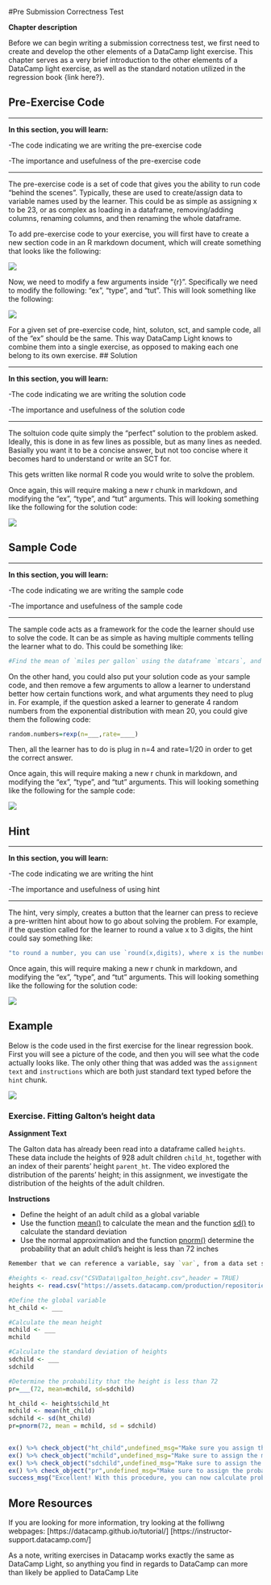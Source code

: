 #Pre Submission Correctness Test

**Chapter description**

Before we can begin writing a submission correctness test, we first need to create and develop the other elements of a DataCamp light exercise. This chapter serves as a very brief introduction to the other elements of a DataCamp light exercise, as well as the standard notation utilized in the regression book {link here?}.

## Pre-Exercise Code 

***

**In this section, you will learn:**

-The code indicating we are writing the pre-exercise code

-The importance and usefulness of the pre-exercise code

***

The pre-exercise code is a set of code that gives you the ability to run code "behind the scenes". Typically, these are used to create/assign data to variable names used by the learner. This could be as simple as assigning x to be 23, or as complex as loading in a dataframe, removing/adding columns, renaming columns, and then renaming the whole dataframe.

To add pre-exercise code to your exercise, you will first have to create a new section code in an R markdown document, which will create something that looks like the following:

![ ](/Users/Jake_/Desktop/Work/SCT-in-R/Pics/Blank.JPG)

Now, we need to modify a few arguments inside "{r}". Specifically we need to modify the following: "ex", "type", and "tut". This will look something like the following:

![ ](/Users/Jake_/Desktop/Work/SCT-in-R/Pics/pe.JPG)

For a given set of pre-exercise code, hint, soluton, sct, and sample code, all of the "ex" should be the same. This way DataCamp Light knows to combine them into a single exercise, as opposed to making each one belong to its own exercise.
## Solution

***

**In this section, you will learn:**

-The code indicating we are writing the solution code

-The importance and usefulness of the solution code

***

The soltuion code quite simply the "perfect" solution to the problem asked. Ideally, this is done in as few lines as possible, but as many lines as needed. Basially you want it to be a concise answer, but not too concise where it becomes hard to understand or write an SCT for.

This gets written like normal R code you would write to solve the problem.

Once again, this will require making a new r chunk in markdown, and modifying the "ex", "type", and "tut" arguments. This will looking something like the following for the solution code:

![ ](/Users/Jake_/Desktop/Work/SCT-in-R/Pics/s.JPG)

## Sample Code 

***

**In this section, you will learn:**

-The code indicating we are writing the sample code

-The importance and usefulness of the sample code

***

The sample code acts as a framework for the code the learner should use to solve the code. It can be as simple as having multiple comments telling the learner what to do. This could be something like:

```r
#Find the mean of `miles per gallon` using the dataframe `mtcars`, and assign the value to `mean.mpg`
```

 On the other hand, you could also put your solution code as your sample code, and then remove a few arguments to allow a learner to understand better how certain functions work, and what arguments they need to plug in. For example, if the question asked a learner to generate 4 random numbers from the exponential distribution with mean 20, you could give them the following code:
 
```r
random.numbers=rexp(n=___,rate=____)
```

Then, all the learner has to do is plug in n=4 and rate=1/20 in order to get the correct answer.

Once again, this will require making a new r chunk in markdown, and modifying the "ex", "type", and "tut" arguments. This will looking something like the following for the sample code:

![ ](/Users/Jake_/Desktop/Work/SCT-in-R/Pics/sc.JPG)

## Hint 

***

**In this section, you will learn:**

-The code indicating we are writing the hint

-The importance and usefulness of using hint

***

The hint, very simply, creates a button that the learner can press to recieve a pre-written hint about how to go about solving the problem. For example, if the question called for the learner to round a value x to 3 digits, the hint could say something like:

```r
"to round a number, you can use `round(x,digits), where x is the number you want to round, and digits is how many digits you would like."
```


Once again, this will require making a new r chunk in markdown, and modifying the "ex", "type", and "tut" arguments. This will looking something like the following for the solution code:

![ ](/Users/Jake_/Desktop/Work/SCT-in-R/Pics/hint.JPG)

## Example

Below is the code used in the first exercise for the linear regression book. First you will see a picture of the code, and then you will see what the code actually looks like. The only other thing that was added was the `assignment text` and `instructions` which are both just standard text typed before the `hint` chunk. 

![ ](/Users/Jake_/Desktop/Work/SCT-in-R/Pics/example.JPG)

### Exercise. Fitting Galton's height data

**Assignment Text**

The Galton data has already been read into a dataframe called `heights`. These data include the heights of 928 adult children `child_ht`, together with an index of their parents' height `parent_ht`.  The video explored the distribution of the parents' height; in this assignment, we investigate the distribution of the heights of the adult children.

**Instructions**

-  Define the height of an adult child as a global variable
-  Use the function [mean()](https://www.rdocumentation.org/packages/base/versions/3.5.0/topics/mean/) to calculate the mean and the function [sd()](https://www.rdocumentation.org/packages/base/versions/3.5.0/topics/sd/) to calculate the standard deviation 
-  Use the normal approximation and the function [pnorm()](https://www.rdocumentation.org/packages/stats/versions/3.5.0/topics/Normal/)  determine the probability that an adult child's height is less than 72 inches

```r
Remember that we can reference a variable, say `var`, from a data set such as `heights`, as `heights$var`.
```

```r
#heights <- read.csv("CSVData\\galton_height.csv",header = TRUE)
heights <- read.csv("https://assets.datacamp.com/production/repositories/2610/datasets/c85ede6c205d22049e766bd08956b225c576255b/galton_height.csv", header = TRUE)
```


```r
#Define the global variable
ht_child <- ___

#Calculate the mean height
mchild <- ___
mchild

#Calculate the standard deviation of heights
sdchild <- ___
sdchild

#Determine the probability that the height is less than 72
pr=___(72, mean=mchild, sd=sdchild)
```


```r
ht_child <- heights$child_ht
mchild <- mean(ht_child)
sdchild <- sd(ht_child)
pr=pnorm(72, mean = mchild, sd = sdchild)
 
```

```r
ex() %>% check_object("ht_child",undefined_msg="Make sure you assign the children's hight to ht_child") %>% check_equal(incorrect_msg="Remember that in order to call a specific column from a dataframe, use the $ operator")
ex() %>% check_object("mchild",undefined_msg="Make sure to assign the mean of the children's heights to `mchild`.")  %>% check_equal()
ex() %>% check_object("sdchild",undefined_msg="Make sure to assign the standard deviation of the children's heights to `sdchild`.") %>% check_equal()
ex() %>% check_object("pr",undefined_msg="Make sure to assign the probability of a child being less than 72 inches to `pr`.") %>% check_equal()
success_msg("Excellent! With this procedure, you can now calculate probabilities for any distribution using a normal curve approximation.")
```


## More Resources

If you are looking for more information, try looking at the folliwng webpages:
[https://datacamp.github.io/tutorial/]
[https://instructor-support.datacamp.com/]

As a note, writing exercises in Datacamp works exactly the same as DataCamp Light, so anything you find in regards to DataCamp can more than likely be applied to DataCamp Lite